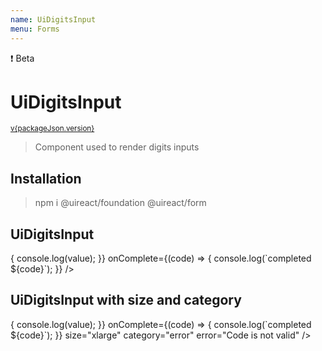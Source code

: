 ```yaml
---
name: UiDigitsInput
menu: Forms
---
```







<UiBadge category="warning">❗️ Beta</UiBadge>

# UiDigitsInput

<sup>
  <a href="https://github.com/inavac182/ui-react/blob/main/packages/form/" target="_blank">
    v{packageJson.version}
  </a>
</sup>

> Component used to render digits inputs

## Installation

> npm i @uireact/foundation @uireact/form

## UiDigitsInput

<Playground>
  <UiDigitsInput
    label="Introduce your code"
    digits={6}
    onChange={(value) => {
      console.log(value);
    }}
    onComplete={(code) => {
      console.log(`completed ${code}`);
    }}
  />
</Playground>

## UiDigitsInput with size and category

<Playground>
  <UiDigitsInput
    label="Introduce your code"
    digits={6}
    onChange={(value) => {
      console.log(value);
    }}
    onComplete={(code) => {
      console.log(`completed ${code}`);
    }}
    size="xlarge"
    category="error"
    error="Code is not valid"
  />
</Playground>
